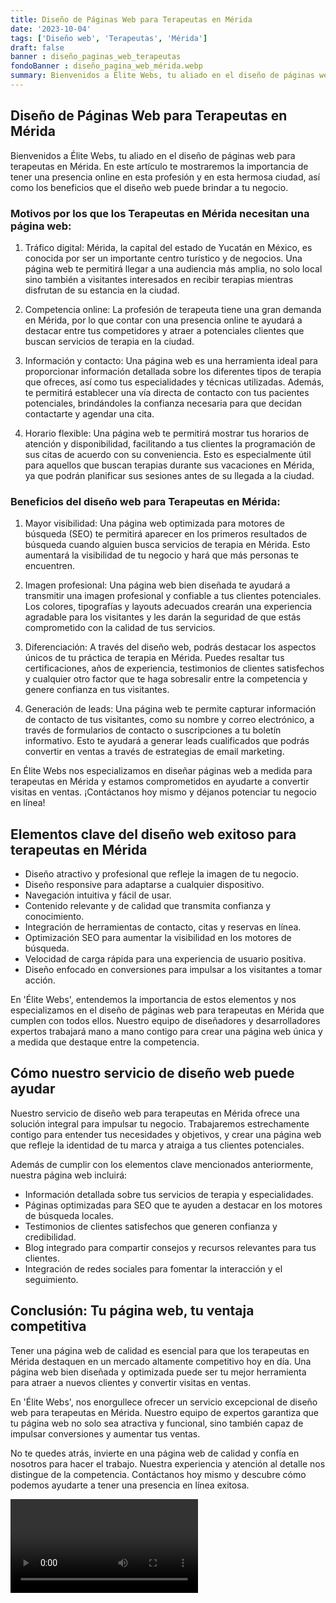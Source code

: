 ```yaml
---
title: Diseño de Páginas Web para Terapeutas en Mérida
date: '2023-10-04'
tags: ['Diseño web', 'Terapeutas', 'Mérida']
draft: false
banner : diseño_paginas_web_terapeutas
fondoBanner : diseño_pagina_web_mérida.webp
summary: Bienvenidos a Élite Webs, tu aliado en el diseño de páginas web para terapeutas en Mérida. En este artículo te mostraremos la importancia de tener una presencia online en esta profesión y en esta hermosa ciudad, así como los beneficios que el diseño web puede brindar a tu negocio.
---
```


## Diseño de Páginas Web para Terapeutas en Mérida

Bienvenidos a Élite Webs, tu aliado en el diseño de páginas web para terapeutas en Mérida. En este artículo te mostraremos la importancia de tener una presencia online en esta profesión y en esta hermosa ciudad, así como los beneficios que el diseño web puede brindar a tu negocio.

### Motivos por los que los Terapeutas en Mérida necesitan una página web:

1. Tráfico digital: Mérida, la capital del estado de Yucatán en México, es conocida por ser un importante centro turístico y de negocios. Una página web te permitirá llegar a una audiencia más amplia, no solo local sino también a visitantes interesados en recibir terapias mientras disfrutan de su estancia en la ciudad.

2. Competencia online: La profesión de terapeuta tiene una gran demanda en Mérida, por lo que contar con una presencia online te ayudará a destacar entre tus competidores y atraer a potenciales clientes que buscan servicios de terapia en la ciudad.

3. Información y contacto: Una página web es una herramienta ideal para proporcionar información detallada sobre los diferentes tipos de terapia que ofreces, así como tus especialidades y técnicas utilizadas. Además, te permitirá establecer una vía directa de contacto con tus pacientes potenciales, brindándoles la confianza necesaria para que decidan contactarte y agendar una cita.

4. Horario flexible: Una página web te permitirá mostrar tus horarios de atención y disponibilidad, facilitando a tus clientes la programación de sus citas de acuerdo con su conveniencia. Esto es especialmente útil para aquellos que buscan terapias durante sus vacaciones en Mérida, ya que podrán planificar sus sesiones antes de su llegada a la ciudad.

### Beneficios del diseño web para Terapeutas en Mérida:

1. Mayor visibilidad: Una página web optimizada para motores de búsqueda (SEO) te permitirá aparecer en los primeros resultados de búsqueda cuando alguien busca servicios de terapia en Mérida. Esto aumentará la visibilidad de tu negocio y hará que más personas te encuentren.

2. Imagen profesional: Una página web bien diseñada te ayudará a transmitir una imagen profesional y confiable a tus clientes potenciales. Los colores, tipografías y layouts adecuados crearán una experiencia agradable para los visitantes y les darán la seguridad de que estás comprometido con la calidad de tus servicios.

3. Diferenciación: A través del diseño web, podrás destacar los aspectos únicos de tu práctica de terapia en Mérida. Puedes resaltar tus certificaciones, años de experiencia, testimonios de clientes satisfechos y cualquier otro factor que te haga sobresalir entre la competencia y genere confianza en tus visitantes.

4. Generación de leads: Una página web te permite capturar información de contacto de tus visitantes, como su nombre y correo electrónico, a través de formularios de contacto o suscripciones a tu boletín informativo. Esto te ayudará a generar leads cualificados que podrás convertir en ventas a través de estrategias de email marketing.

En Élite Webs nos especializamos en diseñar páginas web a medida para terapeutas en Mérida y estamos comprometidos en ayudarte a convertir visitas en ventas. ¡Contáctanos hoy mismo y déjanos potenciar tu negocio en línea!

<GifSeo />

<Cta />

## Elementos clave del diseño web exitoso para terapeutas en Mérida

- Diseño atractivo y profesional que refleje la imagen de tu negocio.
- Diseño responsive para adaptarse a cualquier dispositivo.
- Navegación intuitiva y fácil de usar.
- Contenido relevante y de calidad que transmita confianza y conocimiento.
- Integración de herramientas de contacto, citas y reservas en línea.
- Optimización SEO para aumentar la visibilidad en los motores de búsqueda.
- Velocidad de carga rápida para una experiencia de usuario positiva.
- Diseño enfocado en conversiones para impulsar a los visitantes a tomar acción.

En 'Élite Webs', entendemos la importancia de estos elementos y nos especializamos en el diseño de páginas web para terapeutas en Mérida que cumplen con todos ellos. Nuestro equipo de diseñadores y desarrolladores expertos trabajará mano a mano contigo para crear una página web única y a medida que destaque entre la competencia.

## Cómo nuestro servicio de diseño web puede ayudar

Nuestro servicio de diseño web para terapeutas en Mérida ofrece una solución integral para impulsar tu negocio. Trabajaremos estrechamente contigo para entender tus necesidades y objetivos, y crear una página web que refleje la identidad de tu marca y atraiga a tus clientes potenciales.

Además de cumplir con los elementos clave mencionados anteriormente, nuestra página web incluirá:

- Información detallada sobre tus servicios de terapia y especialidades.
- Páginas optimizadas para SEO que te ayuden a destacar en los motores de búsqueda locales.
- Testimonios de clientes satisfechos que generen confianza y credibilidad.
- Blog integrado para compartir consejos y recursos relevantes para tus clientes.
- Integración de redes sociales para fomentar la interacción y el seguimiento.

## Conclusión: Tu página web, tu ventaja competitiva

Tener una página web de calidad es esencial para que los terapeutas en Mérida destaquen en un mercado altamente competitivo hoy en día. Una página web bien diseñada y optimizada puede ser tu mejor herramienta para atraer a nuevos clientes y convertir visitas en ventas.

En 'Élite Webs', nos enorgullece ofrecer un servicio excepcional de diseño web para terapeutas en Mérida. Nuestro equipo de expertos garantiza que tu página web no solo sea atractiva y funcional, sino también capaz de impulsar conversiones y aumentar tus ventas.

No te quedes atrás, invierte en una página web de calidad y confía en nosotros para hacer el trabajo. Nuestra experiencia y atención al detalle nos distingue de la competencia. Contáctanos hoy mismo y descubre cómo podemos ayudarte a tener una presencia en línea exitosa.

<Video />

<CtaBot job='Terapeutas' city='Mérida'/>

<Gmaps query='Mérida+españa+maps' />